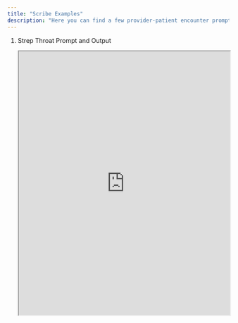 ```yaml
---
title: "Scribe Examples"
description: "Here you can find a few provider-patient encounter prompts and a Commure Ambient generated note for these scenarios."
---
```


1. Strep Throat Prompt and Output

   <AccordionGroup>
     <Accordion title="Strep Throat Script" icon="notebook" iconType="regular">
       <iframe src="https://drive.google.com/file/d/1m-mo2slXKOeYByo_VlrWLc4LCh33iQ69/preview" width="100%" height="600" style={{ border: "none" }} />
     </Accordion>
     <Accordion title="Strep Throat Note" icon="note" iconType="regular">
       
     </Accordion>
   </AccordionGroup>
2. Type 2 Diabetes Prompt and Output

   <AccordionGroup>
     <Accordion title="Type 2 Diabetes Script" icon="notebook" iconType="regular">
       <iframe src="https://drive.google.com/file/d/12vN1wVXl9mLoQLBWG3uv2DPR0FXwh9h4/preview" width="100%" height="600" style={{ border: "none" }} />
     </Accordion>
     <Accordion title="Type 2 Diabetes Note" icon="note" iconType="regular">
       
     </Accordion>
   </AccordionGroup>
3. Acute Asthma Exacerbation Prompt and Output

   <AccordionGroup>
     <Accordion title="Acute Asthma Exacerbation Script" icon="notebook" iconType="regular">
       <iframe src="https://drive.google.com/file/d/1J28V_uR6PRWyR233FJenAUej4z04DMxW/preview" width="100%" height="600" style={{ border: "none" }} />
     </Accordion>
     <Accordion title="Acute Asthma Exacerbation Note" icon="note" iconType="regular">
       
     </Accordion>
   </AccordionGroup>
   - Regenerated Asthma Note

     <AccordionGroup>
       <Accordion title="Regenerated Asthma Script" icon="notebook" iconType="regular">
         
       </Accordion>
       <Accordion title="Regenerated Asthma Note" icon="note" iconType="regular">
         
       </Accordion>
     </AccordionGroup>

<Tip>
  If you are interested in Commure Ambient, create a free trial account and use these scenarios to try it out for yourself! Press the "Use on Web" tab in the bottom left corner of our site to get redirected to the Commure Ambient product webpage.

  <Warning>
    Your generated note will not be exactly like the generated notes here.
  </Warning>
</Tip>

> _(need to embed script pdf and then image of note under it)_